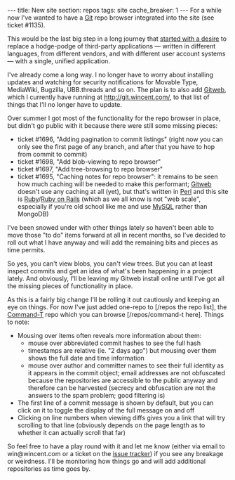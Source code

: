 ---
title: New site section: repos
tags: site
cache_breaker: 1
---
For a while now I've wanted to have a [[Git]] repo browser integrated into the site (see ticket #1135).

This would be the last big step in a long journey that [http://www.wincent.com/a/about/wincent/weblog/archives/2008/02/the_joy_of_dele.php started with a desire] to replace a hodge-podge of third-party applications &mdash; written in different languages, from different vendors, and with different user account systems &mdash; with a single, unified application.

I've already come a long way. I no longer have to worry about installing updates and watching for security notifications for Movable Type, MediaWiki, Bugzilla, UBB.threads and so on. The plan is to also add [[Gitweb]], which I currently have running at http://git.wincent.com/, to that list of things that I'll no longer have to update.

Over summer I got most of the functionality for the repo browser in place, but didn't go public with it because there were still some missing pieces:

* ticket #1696, "Adding pagination to commit listings" (right now you can only see the first page of any branch, and after that you have to hop from commit to commit)
* ticket #1698, "Add blob-viewing to repo browser"
* ticket #1697, "Add tree-browsing to repo browser"
* ticket #1695, "Caching notes for repo browser": it remains to be seen how much caching will be needed to make this performant; [[Gitweb]] doesn't use any caching at all (yet), but that's written in [[Perl]] and this site is [[Ruby]]/[[Ruby on Rails]] (which as we all know is not "web scale", especially if you're old school like me and use [[MySQL]] rather than MongoDB)

I've been snowed under with other things lately so haven't been able to move those "to do" items forward at all in recent months, so I've decided to roll out what I have anyway and will add the remaining bits and pieces as time permits.

So yes, you can't view blobs, you can't view trees. But you can at least inspect commits and get an idea of what's been happening in a project lately. And obviously, I'll be leaving my Gitweb install online until I've got all the missing pieces of functionality in place.

As this is a fairly big change I'll be rolling it out cautiously and keeping an eye on things. For now I've just added one-repo to [/repos the repo list], the [[Command-T]] repo which you can browse [/repos/command-t here]. Things to note:

* Mousing over items often reveals more information about them:
** mouse over abbreviated commit hashes to see the full hash
** timestamps are relative (ie. "2 days ago") but mousing over them shows the full date and time information
** mouse over author and committer names to see their full identity as it appears in the commit object; email addresses are not obfuscated because the repositories are accessible to the public anyway and therefore can be harvested (secrecy and obfuscation are not the answers to the spam problem; good filtering is)
* The first line of a commit message is shown by default, but you can click on it to toggle the display of the full message on and off
* Clicking on line numbers when viewing diffs gives you a link that will try scrolling to that line (obviously depends on the page length as to whether it can actually scroll that far)

So feel free to have a play round with it and let me know (either via email to win@wincent.com or a ticket on the [[issue tracker]]) if you see any breakage or weirdness. I'll be monitoring how things go and will add additional repositories as time goes by.
